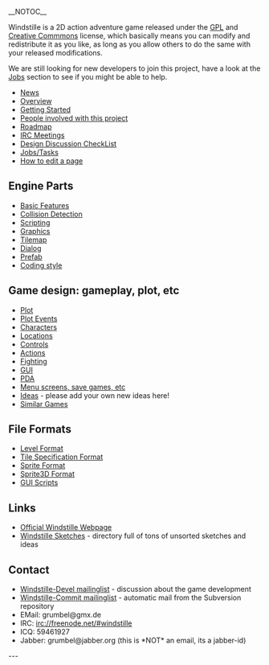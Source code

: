 __NOTOC__

Windstille is a 2D action adventure game released under the [http://www.gnu.org/licenses/licenses.html#GPL GPL] and [http://creativecommons.org/licenses/by-sa/2.5/ Creative Commmons] license, which basically means you can modify and redistribute it as you like, as long as you allow others to do the same with your released modifications.

We are still looking for new developers to join this project, have a look at the [[Jobs]] section to see if you might be able to help.

* [[News]]
* [[Overview]]
* [[Getting Started]]
* [[People|People involved with this project]]
* [[Roadmap]]
* [[IRC Meetings]]
* [[Design Discussion CheckList]]
* [[Jobs|Jobs/Tasks]]
* [http://en.wikipedia.org/wiki/Wikipedia:How_to_edit_a_page How to edit a page]

== Engine Parts ==

* [[Basic Features]]
* [[Collision Detection]]
* [[Scripting]]
* [[Graphics]]
* [[Tilemap]]
* [[Dialog]]
* [[Prefab]]
* [[Coding style]]

== Game design: gameplay, plot, etc ==

* [[Plot]]
* [[Plot Events]]
* [[Characters]]
* [[Locations]]
* [[Controls]]
* [[Actions]]
* [[Fighting]]
* [[GUI]]
* [[PDA]]
* [[Menu screens, save games, etc]]
* [[Ideas]] - please add your own new ideas here!
* [[Similar Games]]

== File Formats ==
* [[Level Format]]
* [[Tile Specification Format]]
* [[Sprite Format]]
* [[Sprite3D Format]]
* [[GUI Scripts]]

== Links ==

* [[http://windstille.berlios.de|Official Windstille Webpage]]
* [[http://pingus.seul.org/~grumbel/tmp/windstille-files/|Windstille Sketches]] - directory full of tons of unsorted sketches and ideas

== Contact ==

* [[https://lists.berlios.de/mailman/listinfo/windstille-devel|Windstille-Devel mailinglist]] - discussion about the game development
* [[https://lists.berlios.de/mailman/listinfo/windstille-commit|Windstille-Commit mailinglist]] - automatic mail from the Subversion repository
* EMail: grumbel@gmx.de
* IRC: irc://freenode.net/#windstille
* ICQ: 59461927
* Jabber: grumbel@jabber.org (this is *NOT* an email, its a jabber-id)

---